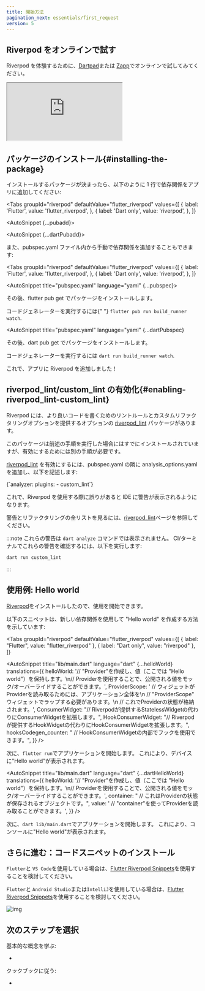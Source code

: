 ```yaml
---
title: 開始方法
pagination_next: essentials/first_request
version: 5
---
```



## Riverpod をオンラインで試す

Riverpod を体験するために、[Dartpad](https://dartpad.dev/?null_safety=true&id=ef06ab3ce0b822e6cc5db0575248e6e2)または [Zapp](https://zapp.run/new)でオンラインで試してみてください。

<iframe
  src="https://zapp.run/edit/zv2060sv306?theme=dark&lazy=false"
  style={{ width: "100%", border: 0, overflow: "hidden", aspectRatio: "1.5" }}
></iframe>

## パッケージのインストール{#installing-the-package}

インストールするパッケージが決まったら、以下のように 1 行で依存関係をアプリに追加してください:

<Tabs
  groupId="riverpod"
  defaultValue="flutter_riverpod"
  values={[
    { label: 'Flutter', value: 'flutter_riverpod', },
    { label: 'Dart only', value: 'riverpod', },
  ]}
>
<TabItem value="flutter_riverpod">

<AutoSnippet {...pubadd}></AutoSnippet>

</TabItem>

<TabItem value="riverpod">

<AutoSnippet {...dartPubadd}></AutoSnippet>

</TabItem>

</Tabs>

また、pubspec.yaml ファイル内から手動で依存関係を追加することもできます:

<Tabs
  groupId="riverpod"
  defaultValue="flutter_riverpod"
  values={[
    { label: 'Flutter', value: 'flutter_riverpod', },
    { label: 'Dart only', value: 'riverpod', },
  ]}
>
<TabItem value="flutter_riverpod">

<AutoSnippet title="pubspec.yaml" language="yaml" {...pubspec}></AutoSnippet>

その後、flutter pub get でパッケージをインストールします。

<When codegen={true}>
  コードジェネレーターを実行するには{" "}
  <code>flutter pub run build_runner watch</code>.
</When>

</TabItem>
<TabItem value="riverpod">

<AutoSnippet
  title="pubspec.yaml"
  language="yaml"
  {...dartPubspec}
></AutoSnippet>

その後、dart pub get でパッケージをインストールします。

<When codegen={true}>
  コードジェネレーターを実行するには <code>dart run build_runner watch</code>.
</When>

</TabItem>
</Tabs>

これで、アプリに Riverpod を追加しました！

## riverpod_lint/custom_lint の有効化{#enabling-riverpod_lint-custom_lint}

Riverpod には、より良いコードを書くためのリントルールとカスタムリファクタリングオプションを提供するオプションの [riverpod_lint] パッケージがあります。

このパッケージは前述の手順を実行した場合にはすでにインストールされていますが、有効にするためには別の手順が必要です。

[riverpod_lint] を有効にするには、pubspec.yaml の隣に analysis_options.yaml を追加し、以下を記述します:

<CodeBlock language="yaml" title="analysis_options.yaml">
  {`analyzer:
  plugins:
    - custom_lint`}
</CodeBlock>

これで、Riverpod を使用する際に誤りがあると IDE に警告が表示されるようになります。

警告とリファクタリングの全リストを見るには、[riverpod_lint]ページを参照してください。

:::note
これらの警告は `dart analyze` コマンドでは表示されません。
CI/ターミナルでこれらの警告を確認するには、以下を実行します:

```sh
dart run custom_lint
```

:::

## 使用例: Hello world

[Riverpod]をインストールしたので、使用を開始できます。

以下のスニペットは、新しい依存関係を使用して "Hello world" を作成する方法を示しています:

<Tabs
  groupId="riverpod"
  defaultValue="flutter_riverpod"
  values={[
    { label: "Flutter", value: "flutter_riverpod" },
    { label: "Dart only", value: "riverpod" },
  ]}
>
<TabItem value="flutter_riverpod">

<AutoSnippet
  title="lib/main.dart"
  language="dart"
  {...helloWorld}
  translations={{
    helloWorld:
      '// "Provider"を作成し、値（ここでは "Hello world"）を保持します。\n// Providerを使用することで、公開される値をモック/オーバーライドすることができます。',
    ProviderScope:
      '    // ウィジェットがProviderを読み取るためには、アプリケーション全体を\n    // "ProviderScope" ウィジェットでラップする必要があります。\n    // これでProviderの状態が格納されます。',
    ConsumerWidget:
      "// Riverpodが提供するStatelessWidgetの代わりにConsumerWidgetを拡張します。",
    HookConsumerWidget:
      "// Riverpodが提供するHookWidgetの代わりにHookConsumerWidgetを拡張します。",
    hooksCodegen_counter:
      "    // HookConsumerWidgetの内部でフックを使用できます。",
  }}
/>

次に、`flutter run`でアプリケーションを開始します。
これにより、デバイスに"Hello world"が表示されます。

</TabItem>
<TabItem value="riverpod">

<AutoSnippet
  title="lib/main.dart"
  language="dart"
  {...dartHelloWorld}
  translations={{
    helloWorld:
      '// "Provider"を作成し、値（ここでは "Hello world"）を保持します。\n// Providerを使用することで、公開される値をモック/オーバーライドすることができます。',
    container: "  // これはProviderの状態が保存されるオブジェクトです。",
    value: '  // "container"を使ってProviderを読み取ることができます。',
  }}
/>

次に、`dart lib/main.dart`でアプリケーションを開始します。
これにより、コンソールに"Hello world"が表示されます。

</TabItem>
</Tabs>

## さらに進む：コードスニペットのインストール

`Flutter`と `VS Code`を使用している場合は、[Flutter Riverpod Snippets](https://marketplace.visualstudio.com/items?itemName=robert-brunhage.flutter-riverpod-snippets)を使用することを検討してください。

`Flutter`と `Android Studio`または`IntelliJ`を使用している場合は、[Flutter Riverpod Snippets](https://plugins.jetbrains.com/plugin/14641-flutter-riverpod-snippets)を使用することを検討してください。

![img](/img/snippets/greetingProvider.gif)

## 次のステップを選択

基本的な概念を学ぶ:

- <Link documentID="concepts2/providers" />

クックブックに従う:

- <Link documentID="cookbooks/testing" />

[riverpod]: https://github.com/rrousselgit/riverpod
[hooks_riverpod]: https://pub.dev/packages/hooks_riverpod
[flutter_riverpod]: https://pub.dev/packages/flutter_riverpod
[flutter_hooks]: https://github.com/rrousselGit/flutter_hooks
[riverpod_lint]: https://pub.dev/packages/riverpod_lint
